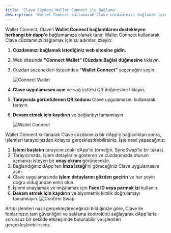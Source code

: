 ```yaml
---
title: 'Clave Cüzdanı Wallet Connect ile Bağlama'
description: 'Wallet Connect kullanarak Clave cüzdanınızı bağlamak için adım adım kılavuz.'
---
```




Wallet Connect, Clave'i **Wallet Connect bağlantılarını destekleyen herhangi bir dapp'e** bağlamamıza olanak tanır. Wallet Connect kullanarak Clave cüzdanınızı bağlamak için şu adımları izleyin:

1. **Cüzdanınızı bağlamak istediğiniz web sitesine gidin.**
2. Web sitesinde **"Connect Wallet" (Cüzdanı Bağla) düğmesine** tıklayın.
3. Cüzdan seçenekleri listesinden **"Wallet Connect"** seçeneğini seçin.

   ![Connect Wallet](images/wc1.png)

4. **Clave uygulamasını açın** ve sağ üstteki QR düğmesine tıklayın.
5. **Tarayıcıda görüntülenen QR kodunu** Clave uygulamasını kullanarak tarayın.
6. **Devam etmek için kaydırın** ve bağlantıyı tamamlayın.

   ![Wallet Connect](images/wc2.png)


Wallet Connect kullanarak Clave cüzdanınızı bir dApp'e bağladıktan sonra, işlemleri tarayıcınızdan kolayca gerçekleştirebilirsiniz. İşte nasıl yapacağınız:

1. **İşlemi başlatın** tarayıcınızdaki dApp'te (örneğin, SyncSwap'te bir takas).
2. Tarayıcınızda, işlem detaylarını gösteren ve cüzdanınızda oturum açmanızı isteyen bir **onay ekranı** görünecektir.
3. Bağlandığınız dApp'ten **İmza İsteği**'ni göreceğiniz Clave uygulamasını açın.
4. Clave uygulamasında **işlem detaylarını gözden geçirin** ve her şeyin doğru olduğundan emin olun.
5. İşlemi onaylamak ve imzalamak için **Face ID veya parmak izi** kullanın.
6. **Devam etmek için kaydırın** ve biyometrik kimlik doğrulamayı tamamlayın.
   ![Confirm Swap](images/wc3.png)

Artık işlemleri nasıl gerçekleştireceğinizi bildiğinize göre, Clave ile fonlarınızın tam güvenliğini ve saklama kontrolünü sağlayarak dApp'lerle sorunsuz bir şekilde etkileşimde bulunabilir ve işlemleri gerçekleştirebilirsiniz.